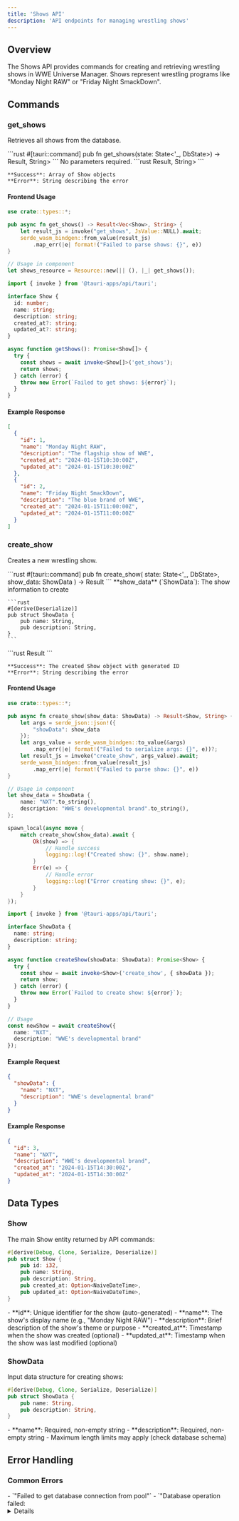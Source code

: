 ```yaml
---
title: 'Shows API'
description: 'API endpoints for managing wrestling shows'
---
```


## Overview

The Shows API provides commands for creating and retrieving wrestling shows in WWE Universe Manager. Shows represent wrestling programs like "Monday Night RAW" or "Friday Night SmackDown".

## Commands

### get_shows

Retrieves all shows from the database.

<Tabs>
  <Tab title="Command">
    ```rust
    #[tauri::command]
    pub fn get_shows(state: State<'_, DbState>) -> Result<Vec<Show>, String>
    ```
  </Tab>
  
  <Tab title="Parameters">
    No parameters required.
  </Tab>
  
  <Tab title="Response">
    ```rust
    Result<Vec<Show>, String>
    ```
    
    **Success**: Array of Show objects
    **Error**: String describing the error
  </Tab>
</Tabs>

#### Frontend Usage

<CodeGroup>

```rust Rust (Leptos)
use crate::types::*;

pub async fn get_shows() -> Result<Vec<Show>, String> {
    let result_js = invoke("get_shows", JsValue::NULL).await;
    serde_wasm_bindgen::from_value(result_js)
        .map_err(|e| format!("Failed to parse shows: {}", e))
}

// Usage in component
let shows_resource = Resource::new(|| (), |_| get_shows());
```

```typescript TypeScript
import { invoke } from '@tauri-apps/api/tauri';

interface Show {
  id: number;
  name: string;
  description: string;
  created_at?: string;
  updated_at?: string;
}

async function getShows(): Promise<Show[]> {
  try {
    const shows = await invoke<Show[]>('get_shows');
    return shows;
  } catch (error) {
    throw new Error(`Failed to get shows: ${error}`);
  }
}
```

</CodeGroup>

#### Example Response

```json
[
  {
    "id": 1,
    "name": "Monday Night RAW",
    "description": "The flagship show of WWE",
    "created_at": "2024-01-15T10:30:00Z",
    "updated_at": "2024-01-15T10:30:00Z"
  },
  {
    "id": 2,
    "name": "Friday Night SmackDown",
    "description": "The blue brand of WWE",
    "created_at": "2024-01-15T11:00:00Z",
    "updated_at": "2024-01-15T11:00:00Z"
  }
]
```

### create_show

Creates a new wrestling show.

<Tabs>
  <Tab title="Command">
    ```rust
    #[tauri::command]
    pub fn create_show(
        state: State<'_, DbState>, 
        show_data: ShowData
    ) -> Result<Show, String>
    ```
  </Tab>
  
  <Tab title="Parameters">
    **show_data** (`ShowData`): The show information to create
    
    ```rust
    #[derive(Deserialize)]
    pub struct ShowData {
        pub name: String,
        pub description: String,
    }
    ```
  </Tab>
  
  <Tab title="Response">
    ```rust
    Result<Show, String>
    ```
    
    **Success**: The created Show object with generated ID
    **Error**: String describing the error
  </Tab>
</Tabs>

#### Frontend Usage

<CodeGroup>

```rust Rust (Leptos)
use crate::types::*;

pub async fn create_show(show_data: ShowData) -> Result<Show, String> {
    let args = serde_json::json!({
        "showData": show_data
    });
    let args_value = serde_wasm_bindgen::to_value(&args)
        .map_err(|e| format!("Failed to serialize args: {}", e))?;
    let result_js = invoke("create_show", args_value).await;
    serde_wasm_bindgen::from_value(result_js)
        .map_err(|e| format!("Failed to parse show: {}", e))
}

// Usage in component
let show_data = ShowData {
    name: "NXT".to_string(),
    description: "WWE's developmental brand".to_string(),
};

spawn_local(async move {
    match create_show(show_data).await {
        Ok(show) => {
            // Handle success
            logging::log!("Created show: {}", show.name);
        }
        Err(e) => {
            // Handle error
            logging::log!("Error creating show: {}", e);
        }
    }
});
```

```typescript TypeScript
import { invoke } from '@tauri-apps/api/tauri';

interface ShowData {
  name: string;
  description: string;
}

async function createShow(showData: ShowData): Promise<Show> {
  try {
    const show = await invoke<Show>('create_show', { showData });
    return show;
  } catch (error) {
    throw new Error(`Failed to create show: ${error}`);
  }
}

// Usage
const newShow = await createShow({
  name: "NXT",
  description: "WWE's developmental brand"
});
```

</CodeGroup>

#### Example Request

```json
{
  "showData": {
    "name": "NXT",
    "description": "WWE's developmental brand"
  }
}
```

#### Example Response

```json
{
  "id": 3,
  "name": "NXT",
  "description": "WWE's developmental brand",
  "created_at": "2024-01-15T14:30:00Z",
  "updated_at": "2024-01-15T14:30:00Z"
}
```

## Data Types

### Show

The main Show entity returned by API commands:

```rust
#[derive(Debug, Clone, Serialize, Deserialize)]
pub struct Show {
    pub id: i32,
    pub name: String,
    pub description: String,
    pub created_at: Option<NaiveDateTime>,
    pub updated_at: Option<NaiveDateTime>,
}
```

<AccordionGroup>
  <Accordion title="Field Descriptions">
    - **id**: Unique identifier for the show (auto-generated)
    - **name**: The show's display name (e.g., "Monday Night RAW")
    - **description**: Brief description of the show's theme or purpose
    - **created_at**: Timestamp when the show was created (optional)
    - **updated_at**: Timestamp when the show was last modified (optional)
  </Accordion>
</AccordionGroup>

### ShowData

Input data structure for creating shows:

```rust
#[derive(Debug, Clone, Serialize, Deserialize)]
pub struct ShowData {
    pub name: String,
    pub description: String,
}
```

<AccordionGroup>
  <Accordion title="Validation Rules">
    - **name**: Required, non-empty string
    - **description**: Required, non-empty string
    - Maximum length limits may apply (check database schema)
  </Accordion>
</AccordionGroup>

## Error Handling

### Common Errors

<Tabs>
  <Tab title="Database Errors">
    - `"Failed to get database connection from pool"`
    - `"Database operation failed: <details>"`
    - `"Failed to establish database connection"`
  </Tab>
  
  <Tab title="Validation Errors">
    - `"Show name cannot be empty"`
    - `"Show description cannot be empty"`
    - `"Invalid show data format"`
  </Tab>
  
  <Tab title="Serialization Errors">
    - `"Failed to serialize show data"`
    - `"Failed to parse show from database"`
    - `"JSON serialization error"`
  </Tab>
</Tabs>

### Error Response Format

All errors are returned as strings in the `Err` variant:

```rust
Result<Show, String>  // For single show operations
Result<Vec<Show>, String>  // For multiple show operations
```

Example error response:

```json
{
  "error": "Failed to create show: Database connection error"
}
```

## Database Schema

Shows are stored in the `shows` table:

```sql
CREATE TABLE shows (
    id INTEGER PRIMARY KEY AUTOINCREMENT NOT NULL,
    name TEXT NOT NULL,
    description TEXT NOT NULL,
    created_at TIMESTAMP,
    updated_at TIMESTAMP
);
```

### Indexes

```sql
-- Future indexes for performance
CREATE INDEX idx_shows_name ON shows(name);
CREATE INDEX idx_shows_created_at ON shows(created_at);
```

## Implementation Details

### Internal Functions

The API commands wrap internal database functions:

```rust
// Internal database operation
pub fn internal_create_show(
    conn: &mut SqliteConnection,
    name: &str,
    description: &str,
) -> Result<Show, DieselError> {
    use crate::schema::shows::dsl::*;
    
    let new_show = NewShow {
        name: name.to_string(),
        description: description.to_string(),
    };
    
    diesel::insert_into(shows)
        .values(&new_show)
        .get_result(conn)
}

// Tauri command wrapper
#[tauri::command]
pub fn create_show(
    state: State<'_, DbState>, 
    show_data: ShowData
) -> Result<Show, String> {
    let mut conn = get_connection(&state)?;
    internal_create_show(&mut conn, &show_data.name, &show_data.description)
        .map_err(|e| format!("Failed to create show: {}", e))
}
```

### Connection Management

All commands use connection pooling:

```rust
use r2d2::Pool;
use r2d2_sqlite::SqliteConnectionManager;

pub type DbPool = Pool<SqliteConnectionManager>;

pub fn get_connection(state: &State<'_, DbState>) -> Result<PooledConnection<SqliteConnectionManager>, String> {
    state.pool.get()
        .map_err(|e| format!("Failed to get database connection from pool: {}", e))
}
```

## Future Enhancements

### Planned Features

<CardGroup cols={2}>
  <Card
    title="Show Categories"
    icon="folder"
  >
    Ability to categorize shows by brand (RAW, SmackDown, NXT)
  </Card>
  <Card
    title="Show Scheduling"
    icon="calendar"
  >
    Schedule shows with dates and times
  </Card>
  <Card
    title="Show Statistics"
    icon="chart-bar"
  >
    Track show viewership and ratings
  </Card>
  <Card
    title="Show Roster"
    icon="users"
  >
    Assign wrestlers to specific shows
  </Card>
</CardGroup>

### API Additions

Future API commands may include:

- `update_show`: Modify existing show details
- `delete_show`: Remove shows (with cascade handling)
- `get_show_by_id`: Retrieve a specific show
- `search_shows`: Find shows by name or description
- `get_show_roster`: Get wrestlers assigned to a show